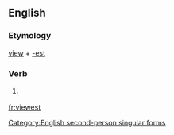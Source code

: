 ==English==

===Etymology===
[[view]] + [[-est]]

===Verb===
{{en-verb form}}

# {{context|archaic|lang=en}} {{form of|Second-person singular simple present form|view}}

[[Category:English second-person singular forms]]

[[fr:viewest]]